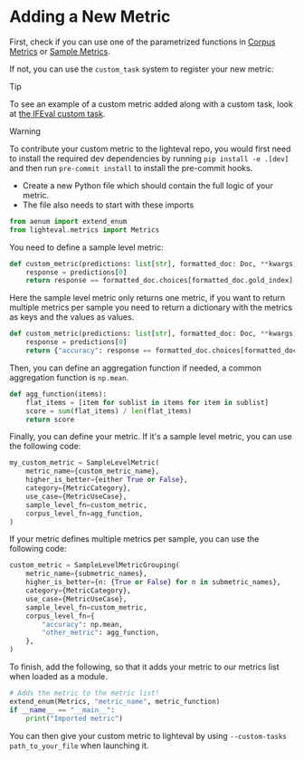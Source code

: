 # Adding a New Metric

First, check if you can use one of the parametrized functions in
[Corpus Metrics](package_reference/metrics#corpus-metrics) or
[Sample Metrics](package_reference/metrics#sample-metrics).

If not, you can use the `custom_task` system to register your new metric:

> [!TIP]
> To see an example of a custom metric added along with a custom task, look at <a href="">the IFEval custom task</a>.


> [!WARNING]
> To contribute your custom metric to the lighteval repo, you would first need
> to install the required dev dependencies by running `pip install -e .[dev]`
> and then run `pre-commit install` to install the pre-commit hooks.


- Create a new Python file which should contain the full logic of your metric.
- The file also needs to start with these imports

```python
from aenum import extend_enum
from lighteval.metrics import Metrics
```

You need to define a sample level metric:

```python
def custom_metric(predictions: list[str], formatted_doc: Doc, **kwargs) -> bool:
    response = predictions[0]
    return response == formatted_doc.choices[formatted_doc.gold_index]
```

Here the sample level metric only returns one metric, if you want to return multiple metrics per sample you need to return a dictionary with the metrics as keys and the values as values.

```python
def custom_metric(predictions: list[str], formatted_doc: Doc, **kwargs) -> dict:
    response = predictions[0]
    return {"accuracy": response == formatted_doc.choices[formatted_doc.gold_index], "other_metric": 0.5}
```

Then, you can define an aggregation function if needed, a common aggregation function is `np.mean`.

```python
def agg_function(items):
    flat_items = [item for sublist in items for item in sublist]
    score = sum(flat_items) / len(flat_items)
    return score
```

Finally, you can define your metric. If it's a sample level metric, you can use the following code:

```python
my_custom_metric = SampleLevelMetric(
    metric_name={custom_metric_name},
    higher_is_better={either True or False},
    category={MetricCategory},
    use_case={MetricUseCase},
    sample_level_fn=custom_metric,
    corpus_level_fn=agg_function,
)
```

If your metric defines multiple metrics per sample, you can use the following code:

```python
custom_metric = SampleLevelMetricGrouping(
    metric_name={submetric_names},
    higher_is_better={n: {True or False} for n in submetric_names},
    category={MetricCategory},
    use_case={MetricUseCase},
    sample_level_fn=custom_metric,
    corpus_level_fn={
        "accuracy": np.mean,
        "other_metric": agg_function,
    },
)
```

To finish, add the following, so that it adds your metric to our metrics list
when loaded as a module.

```python
# Adds the metric to the metric list!
extend_enum(Metrics, "metric_name", metric_function)
if __name__ == "__main__":
    print("Imported metric")
```

You can then give your custom metric to lighteval by using `--custom-tasks
path_to_your_file` when launching it.

